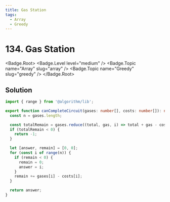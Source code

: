 ```yaml
---
title: Gas Station
tags:
  - Array
  - Greedy
---
```


# 134. Gas Station

<Badge.Root>
  <Badge.Level level="medium" />
  <Badge.Topic name="Array" slug="array" />
  <Badge.Topic name="Greedy" slug="greedy" />
</Badge.Root>

## Solution

```typescript filename="solution.ts" copy
import { range } from '@algorithm/lib';

export function canCompleteCircuit(gases: number[], costs: number[]): number {
  const n = gases.length;

  const totalRemain = gases.reduce((total, gas, i) => total + gas - costs[i], 0);
  if (totalRemain < 0) {
    return -1;
  }

  let [answer, remain] = [0, 0];
  for (const i of range(n)) {
    if (remain < 0) {
      remain = 0;
      answer = i;
    }
    remain += gases[i] - costs[i];
  }

  return answer;
}
```

<ProblemLink
  codingSite="leetcode"
  href="https://leetcode.com/problems/gas-station"
  title="Gas Station"
/>
